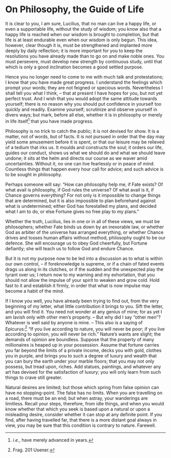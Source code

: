 # On Philosophy, the Guide of Life

It is clear to you, I am sure, Lucilius, that no man can live a happy life, or even a supportable life, without the study of wisdom; you know also that a happy life is reached when our wisdom is brought to completion, but that life is at least endurable even when our wisdom is only begun.
This idea, however, clear though it is, must be strengthened and implanted more deeply by daily reflection; it is more important for you to keep the resolutions you have already made than to go on and make noble ones.
You must persevere, must develop new strength by continuous study, until that which is only a good inclination becomes a good settled purpose.

 Hence you no longer need to come to me with much talk and protestations; I know that you have made great progress.
I understand the feelings which prompt your words; they are not feigned or specious words.
Nevertheless I shall tell you what I think, -- that at present I have hopes for you, but not yet perfect trust.
And I wish that you would adopt the same attitude towards yourself; there is no reason why you should put confidence in yourself too quickly and readily.
Examine yourself; scrutinize and observe yourself in divers ways; but mark, before all else, whether it is in philosophy or merely in life itself[^16-1] that you have made progress.

Philosophy is no trick to catch the public; it is not devised for show.
It is a matter, not of words, but of facts.
It is not pursued in order that the day may yield some amusement before it is spent, or that our leisure may be relieved of a tedium that irks us.
It moulds and constructs the soul; it orders our life, guides our conduct, shows us what we should do and what we should leave undone; it sits at the helm and directs our course as we waver amid uncertainties.
Without it, no one can live fearlessly or in peace of mind.
Countless things that happen every hour call for advice; and such advice is to be sought in philosophy.

Perhaps someone will say: "How can philosophy help me, if Fate exists?
Of what avail is philosophy, if God rules the universe?
Of what avail is it, if Chance governs everything?
For not only is it impossible to change things that are determined, but it is also impossible to plan beforehand against what is undetermined; either God has forestalled my plans, and decided what I am to do, or else Fortune gives no free play to my plans."

Whether the truth, Lucilius, lies in one or in all of these views, we must be philosophers; whether Fate binds us down by an inexorable law, or whether God as arbiter of the universe has arranged everything, or whether Chance drives and tosses human affairs without method, philosophy ought to be our defence.
She will encourage us to obey God cheerfully, but Fortune defiantly; she will teach us to follow God and endure Chance.

But it is not my purpose now to be led into a discussion as to what is within our own control, -- if foreknowledge is supreme, or if a chain of fated events drags us along in its clutches, or if the sudden and the unexpected play the tyrant over us; I return now to my warning and my exhortation, that you should not allow the impulse of your spirit to weaken and grow cold.
Hold fast to it and establish it firmly, in order that what is now impulse may become a habit of the mind.

If I know you well, you have already been trying to find out, from the very beginning of my letter, what little contribution it brings to you.
Sift the letter, and you will find it.
You need not wonder at any genius of mine; for as yet I am lavish only with other men's property. -- But why did I say "other men"?
Whatever is well said by anyone is mine. --
This also is a saying of Epicurus:[^16-2] "If you live according to nature, you will never be poor; if you live according to opinion, you will never be rich."
Nature's wants are slight; the demands of opinion are boundless.
Suppose that the property of many millionaires is heaped up in your possession.
Assume that fortune carries you far beyond the limits of a private income, decks you with gold, clothes you in purple, and brings you to such a degree of luxury and wealth that you can bury the earth under your marble floors; that you may not only possess, but tread upon, riches.
Add statues, paintings, and whatever any art has devised for the satisfaction of luxury; you will only learn from such things to crave still greater.

Natural desires are limited; but those which spring from false opinion can have no stopping-point.
The false has no limits.
When you are travelling on a road, there must be an end; but when astray, your wanderings are limitless.
Recall your steps, therefore, from idle things, and when you would know whether that which you seek is based upon a natural or upon a misleading desire, consider whether it can stop at any definite point.
If you find, after having travelled far, that there is a more distant goal always in view, you may be sure that this condition is contrary to nature.
Farewell.

[^16-1]: *i.e.*, have merely advanced in years.

[^16-2]: Frag. 201 Usener.

